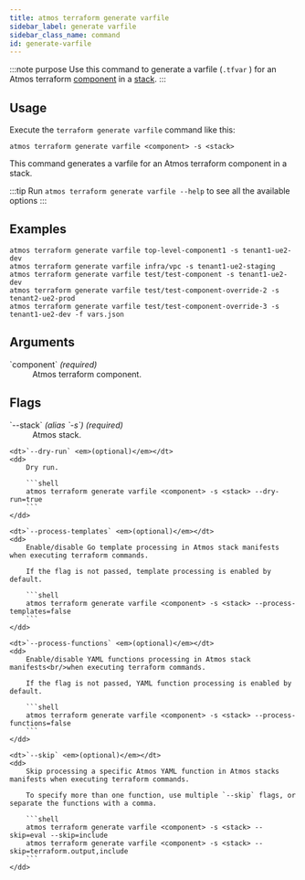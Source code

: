```yaml
---
title: atmos terraform generate varfile
sidebar_label: generate varfile
sidebar_class_name: command
id: generate-varfile
---
```


:::note purpose
Use this command to generate a varfile (`.tfvar` ) for an Atmos terraform [component](/components/components) in a [stack](/learn/stacks).
:::

<Screengrab title="atmos terraform generate varfile --help" slug="atmos-terraform-generate-varfile--help" />

## Usage

Execute the `terraform generate varfile` command like this:

```shell
atmos terraform generate varfile <component> -s <stack>
```

This command generates a varfile for an Atmos terraform component in a stack.

:::tip
Run `atmos terraform generate varfile --help` to see all the available options
:::

## Examples

```shell
atmos terraform generate varfile top-level-component1 -s tenant1-ue2-dev
atmos terraform generate varfile infra/vpc -s tenant1-ue2-staging
atmos terraform generate varfile test/test-component -s tenant1-ue2-dev
atmos terraform generate varfile test/test-component-override-2 -s tenant2-ue2-prod
atmos terraform generate varfile test/test-component-override-3 -s tenant1-ue2-dev -f vars.json
```

## Arguments

<dl>
    <dt>`component` <em>(required)</em></dt>
    <dd>
        Atmos terraform component.
    </dd>
</dl>

## Flags

<dl>
    <dt>`--stack` <em>(alias `-s`)</em> <em>(required)</em></dt>
    <dd>
        Atmos stack.
    </dd>

    <dt>`--dry-run` <em>(optional)</em></dt>
    <dd>
        Dry run.

        ```shell
        atmos terraform generate varfile <component> -s <stack> --dry-run=true
        ```
    </dd>

    <dt>`--process-templates` <em>(optional)</em></dt>
    <dd>
        Enable/disable Go template processing in Atmos stack manifests when executing terraform commands.

        If the flag is not passed, template processing is enabled by default.

        ```shell
        atmos terraform generate varfile <component> -s <stack> --process-templates=false
        ```
    </dd>

    <dt>`--process-functions` <em>(optional)</em></dt>
    <dd>
        Enable/disable YAML functions processing in Atmos stack manifests<br/>when executing terraform commands.

        If the flag is not passed, YAML function processing is enabled by default.

        ```shell
        atmos terraform generate varfile <component> -s <stack> --process-functions=false
        ```
    </dd>

    <dt>`--skip` <em>(optional)</em></dt>
    <dd>
        Skip processing a specific Atmos YAML function in Atmos stacks manifests when executing terraform commands.

        To specify more than one function, use multiple `--skip` flags, or separate the functions with a comma.

        ```shell
        atmos terraform generate varfile <component> -s <stack> --skip=eval --skip=include
        atmos terraform generate varfile <component> -s <stack> --skip=terraform.output,include
        ```
    </dd>
</dl>
